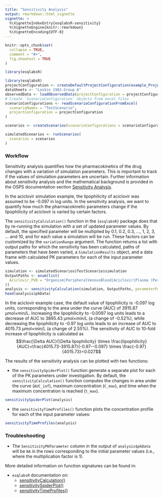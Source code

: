 ```yaml
---
title: "Sensitivity Analysis"
output: rmarkdown::html_vignette
vignette: >
  %\VignetteIndexEntry{esqlabsR-sensitivity}
  %\VignetteEngine{knitr::rmarkdown}
  %\VignetteEncoding{UTF-8}
---
```


```r
knitr::opts_chunk$set(
  collapse = TRUE,
  comment = "#>",
  fig.showtext = TRUE
)
```

```r
library(esqlabsR)
```

```r
library(esqlabsR)
projectConfiguration <- createDefaultProjectConfiguration(example_ProjectConfiguration())
dataSheets <- "Laskin 1982.Group A"
observedData <- loadObservedData(projectConfiguration = projectConfiguration, sheets = dataSheets)
# Create `ScenarioConfiguration` objects from excel files
scenarioConfigurations <- readScenarioConfigurationFromExcel(
  scenarioNames = "TestScenario",
  projectConfiguration = projectConfiguration
)

scenarios <- createScenarios(scenarioConfigurations = scenarioConfigurations)

simulatedScenarios <- runScenarios(
  scenarios = scenarios
)
```

### Workflow

Sensitivity analysis quantifies how the pharmacokinetics of the drug changes 
with a variation of simulation parameters. This is important to track if the 
values of simulation parameters are uncertain. Further information about sensitivity 
analysis and the mathematical background is provided in the OSPS documentation 
section [Sensitivity Analysis](https://docs.open-systems-pharmacology.org/shared-tools-and-example-workflows/sensitivity-analysis).

In the aciclovir simulation example, the lipophilicity of aciclovir was assumed to be -0.097 in log units. In the sensitivity analysis, we want to quantify how much the pharmacokinetic parameters change if the lipophilicity of aciclovir is varied by certain factors.

The `sensitivityCalculation()` function in the `{esqlabsR}` package does that by re-running the simulation with a set of updated parameter values. By default, the specified parameter will be multiplied by 0.1, 0.2, 0.3, ..., 1, 2, 3, ... and 10, and for each value a simulation will be run. These factors can be customized by the `variationRange` argument. The function returns a list with output paths for which the sensitivity has been calculated, paths of parameters that 
have been varied, a `SimulationResults` object, and a data frame with calculated 
PK parameters for each of the input parameter values.

```r
simulation <- simulatedScenarios$TestScenario$simulation
OutputPaths <- enum(list(
  Aciclovir_PVB = "Organism|PeripheralVenousBlood|Aciclovir|Plasma (Peripheral Venous Blood)"
))
analysis <- sensitivityCalculation(simulation, OutputPaths, parameterPaths = "Aciclovir|Lipophilicity")
head(analysis$pkData)
```

In the aciclovir example case, the default value of lipophilicity is -0.097 log units, corresponding to the area under the curve (AUC) of 3915.87 µmol×min/L. Increasing the lipophilicity to -0.0097 log units leads to a decrease of AUC to 3895.43 µmol×min/L (a change of -0.52%), while decreasing the lipophilicity to -0.97 log units leads to an increase of AUC to 4015.73 µmol×min/L (a change of 2.55%). The sensitivity of AUC to 10-fold increase of lipophilicity 
is calculated as 
$$\frac{\Delta AUC}{\Delta lipophilicity} \times \frac{lipophilicity}{AUC}=\frac{4015.73-3915.87}{-0.97--0.097} \times \frac{-0.97}{4015.73}=0.027$$

The results of the sensitivity analysis can be plotted with two functions:

* the `sensitivitySpiderPlot()` function generate a separate plot for each of the PK parameters under investigation. By default, the `sensitivityCalculation()` function computes the changes in area under the curve (`AUC_inf`), maximum concentration (`C_max`), and time when the maximum concentration is reached (`t_max`).

```r
sensitivitySpiderPlot(analysis)
```

* the `sensitivityTimeProfiles()` function plots the concentration profile for each of the input parameter values:

```r
sensitivityTimeProfiles(analysis)
```

### Troubleshooting

* The `SensitivityPKParameter` column in the output of `analysis$pkData` will be `NA` in the rows corresponding to the initial parameter values 
(i.e., where the multiplication factor is 1).

More detailed information on function signatures can be found in:

* `esqlabsR` documentation on:
    * [sensitivityCalculation()](https://esqlabs.github.io/esqlabsR/reference/sensitivityCalculation.html)
    * [sensitivitySpiderPlot()](https://esqlabs.github.io/esqlabsR/reference/sensitivitySpiderPlot.html)
    * [sensitivityTimeProfiles()](https://esqlabs.github.io/esqlabsR/reference/sensitivityTimeProfiles.html)
